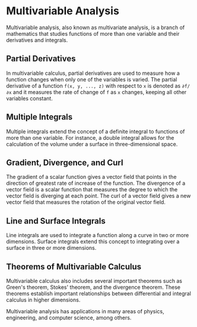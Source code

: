 # Multivariable Analysis

Multivariable analysis, also known as multivariate analysis, is a branch of mathematics that studies functions of more than one variable and their derivatives and integrals. 

## Partial Derivatives

In multivariable calculus, partial derivatives are used to measure how a function changes when only one of the variables is varied. The partial derivative of a function `f(x, y, ..., z)` with respect to `x` is denoted as `∂f/∂x` and it measures the rate of change of `f` as `x` changes, keeping all other variables constant.

## Multiple Integrals

Multiple integrals extend the concept of a definite integral to functions of more than one variable. For instance, a double integral allows for the calculation of the volume under a surface in three-dimensional space.

## Gradient, Divergence, and Curl

The gradient of a scalar function gives a vector field that points in the direction of greatest rate of increase of the function. The divergence of a vector field is a scalar function that measures the degree to which the vector field is diverging at each point. The curl of a vector field gives a new vector field that measures the rotation of the original vector field.

## Line and Surface Integrals

Line integrals are used to integrate a function along a curve in two or more dimensions. Surface integrals extend this concept to integrating over a surface in three or more dimensions.

## Theorems of Multivariable Calculus

Multivariable calculus also includes several important theorems such as Green's theorem, Stokes' theorem, and the divergence theorem. These theorems establish important relationships between differential and integral calculus in higher dimensions.

Multivariable analysis has applications in many areas of physics, engineering, and computer science, among others.
